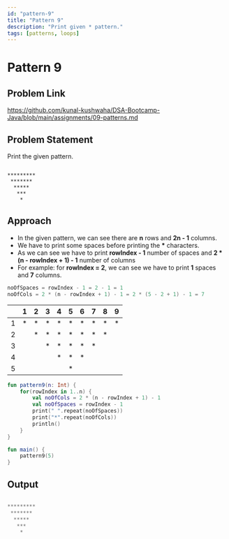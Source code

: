 ```yaml
---
id: "pattern-9"
title: "Pattern 9"
description: "Print given * pattern."
tags: [patterns, loops]
---
```




# Pattern 9

## Problem Link

https://github.com/kunal-kushwaha/DSA-Bootcamp-Java/blob/main/assignments/09-patterns.md

## Problem Statement

Print the given pattern.

```text

*********
 *******
  *****
   ***
    *

```
## Approach

- In the given pattern, we can see there are **n** rows and **2n - 1** columns.
- We have to print some spaces before printing the **\*** characters.
- As we can see we have to print **rowIndex - 1** number of spaces and **2 * (n - rowIndex + 1) - 1** number of columns 
- For example: for **rowIndex = 2**, we can see we have to print **1** spaces and **7** columns. 
```kt
noOfSpaces = rowIndex - 1 = 2 - 1 = 1
noOfCols = 2 * (n - rowIndex + 1) - 1 = 2 * (5 - 2 + 1) - 1 = 7
```

<TableWrapper rows="5" cols="2n - 1 = 9">

|   	| 1 	| 2 	| 3 	| 4 	| 5 	| 6 	| 7 	| 8 	| 9 	|
|:-:	|:-:	|:-:	|:-:	|:-:	|:-:	|:-:	|:-:	|:-:	|:-:	|
| 1 	| * 	| * 	| * 	| * 	| * 	| * 	| * 	| * 	| * 	|
| 2 	|   	| * 	| * 	| * 	| * 	| * 	| * 	| * 	|   	|
| 3 	|   	|   	| * 	| * 	| * 	| * 	| * 	|   	|   	|
| 4 	|   	|   	|   	| * 	| * 	| * 	|   	|   	|   	|
| 5 	|   	|   	|   	|   	| * 	|   	|   	|   	|   	|

</TableWrapper>

<Tabs>
<TabItem value="kotlin" label="Kotlin">
<SolutionAuthor name="@msvhora"/>

```kt
fun pattern9(n: Int) {
    for(rowIndex in 1..n) {
		val noOfCols = 2 * (n - rowIndex + 1) - 1
        val noOfSpaces = rowIndex - 1
        print(" ".repeat(noOfSpaces))
        print("*".repeat(noOfCols))
        println()
    }
}

fun main() {	
    pattern9(5)
}
```
</TabItem>
</Tabs>

## Output

```kt

*********
 *******
  *****
   ***
    *

```